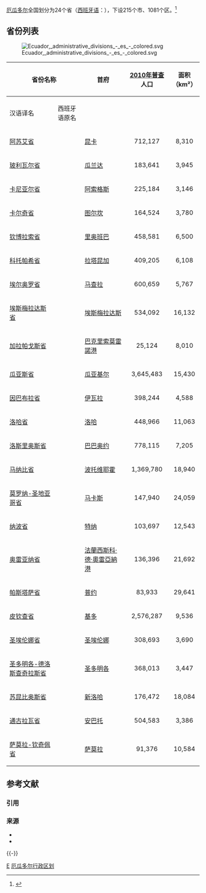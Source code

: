 {{noteTA
|1 = zh-hans:玻利瓦尔; zh-hant:玻利瓦;
|2 = zh-hans:埃斯梅拉达斯; zh-hant:艾斯美拉達斯;
|3 = zh-hans:加拉帕戈斯; zh-hant:加拉巴哥;
}}

[[厄瓜多尔|厄瓜多尔]]全国划分为24个省（[[西班牙语|西班牙语]]：{{lang|es|provincias}}），下设215个市、1081个区。<ref>{{cite web|url=http://www.fmprc.gov.cn/chn/wjb/zzjg/ldmzs/gjlb/2023/2023x0/default.htm|title=厄瓜多尔国家概况|date=2007年10月12日|publisher=中华人民共和国外交部|accessdate=2008-02-17|deadurl=yes|archiveurl=https://web.archive.org/web/20080216211928/http://www.fmprc.gov.cn/chn/wjb/zzjg/ldmzs/gjlb/2023/2023x0/default.htm|archivedate=2008年2月16日}}</ref>

== 省份列表 ==
[[File:Ecuador,_administrative_divisions_-_es_-_colored.svg|right]]

{| {{tablabonita}}
! colspan="2"|省份名称
! rowspan="2"| 首府
! rowspan="2"|[[2010年厄瓜多尔人口普查|2010年普查]]人口
! rowspan="2"|面积<br />（km²）
! rowspan="2"|密度<br />（人/km²）
|-
!汉语译名
!西班牙语原名
|-
|[[阿苏艾省|阿苏艾省]]
| {{lang|es|Azuay}}
| [[昆卡_(厄瓜多尔)|昆卡]]
| align="center" | 712,127
| align="center" | 8,310
| align="center" | 86
|-
| [[玻利瓦尔省_(厄瓜多尔)|玻利瓦尔省]]
|{{lang|es|Bolívar}}
| [[瓜兰达|瓜兰达]]
| align="center" | 183,641
| align="center" | 3,945
| align="center" | 47
|-
| [[卡尼亚尔省|卡尼亚尔省]]
|{{lang|es|Cañar}}
| [[阿索格斯|阿索格斯]]
| align="center" | 225,184
| align="center" | 3,146
| align="center" | 72
|-
| [[卡尔奇省|卡尔奇省]]
|{{lang|es|Carchi}}
| [[图尔坎|图尔坎]]
| align="center" | 164,524
| align="center" | 3,780
| align="center" | 44
|-
| [[钦博拉索省|钦博拉索省]]
|{{lang|es|Chimborazo}}
| [[里奥班巴|里奥班巴]]
| align="center" | 458,581
| align="center" | 6,500
| align="center" | 71
|-
| [[科托帕希省|科托帕希省]]
|{{lang|es|Cotopaxi}}
 | [[拉塔昆加|拉塔昆加]]
| align="center" | 409,205
| align="center" | 6,108
| align="center" | 67
|-
| [[埃尔奥罗省|埃尔奥罗省]]
|{{lang|es|El Oro}}
| [[马查拉|马查拉]]
| align="center" | 600,659
| align="center" | 5,767
| align="center" | 104
|-
| [[埃斯梅拉达斯省|埃斯梅拉达斯省]]
|{{lang|es|Esmeraldas}}
 | [[埃斯梅拉达斯|埃斯梅拉达斯]]
| align="center" | 534,092
| align="center" | 16,132
| align="center" | 33
|-
| [[加拉帕戈斯省|加拉帕戈斯省]]
|{{lang|es|Galápagos}}
 | [[巴克里索莫雷諾港|巴克里索莫雷諾港]]
| align="center" | 25,124
| align="center" | 8,010
| align="center" | 3
|-
| [[瓜亚斯省|瓜亚斯省]]
|{{lang|es|Guayas}}
 | [[瓜亚基尔|瓜亚基尔]]
| align="center" | 3,645,483
| align="center" | 15,430
| align="center" | 236
|-
| [[因巴布拉省|因巴布拉省]]
|{{lang|es|Imbabura}}
| [[伊瓦拉|伊瓦拉]]
| align="center" | 398,244
| align="center" | 4,588
| align="center" | 87
|-
| [[洛哈省|洛哈省]]
|{{lang|es|Loja}}
| [[洛哈_(厄瓜多尔)|洛哈]]
| align="center" | 448,966
| align="center" | 11,063
| align="center" | 41
|-
| [[洛斯里奥斯省|洛斯里奥斯省]]
|{{lang|es|Los Ríos}}
| [[巴巴奥约|巴巴奥约]]
| align="center" | 778,115
| align="center" | 7,205
| align="center" | 108
|-
| [[马纳比省|马纳比省]]
|{{lang|es|Manabí}}
| [[波托维耶霍|波托维耶霍]]
| align="center" | 1,369,780
| align="center" | 18,940
| align="center" | 72
|-
| [[莫罗纳-圣地亚哥省|莫罗纳-圣地亚哥省]]
|{{lang|es|Morona<br />Santiago}}
| [[马卡斯|马卡斯]]
| align="center" | 147,940
| align="center" | 24,059
| align="center" | 6
|-
| [[纳波省|纳波省]]
|{{lang|es|Napo}}
| [[特纳|特纳]]
| align="center" | 103,697
| align="center" | 12,543
| align="center" | 8
|-
| [[奥雷亚纳省|奥雷亚纳省]]
|{{lang|es|Orellana}}
| [[奥雷亚纳省弗朗西斯科港|法蘭西斯科·德·奧雷亞納港]]
| align="center" | 136,396
| align="center" | 21,692
| align="center" | 6
|-
| [[帕斯塔萨省|帕斯塔萨省]]
|{{lang|es|Pastaza}}
| [[普约|普约]]
| align="center" | 83,933
| align="center" | 29,641
| align="center" | 3
|-
| [[皮钦查省|皮钦查省]]
|{{lang|es|Pichincha}}
| [[基多|基多]]
| align="center" | 2,576,287
| align="center" | 9,536
| align="center" | 270
|-
| [[圣埃伦娜省|圣埃伦娜省]]
|{{lang|es|Santa Elena}}
| [[圣埃伦娜|圣埃伦娜]]
| align="center" | 308,693
| align="center" | 3,690
| align="center" | 84
|-
| [[圣多明各-德洛斯查奇拉斯省|圣多明各-德洛斯查奇拉斯省]]
|{{lang|es|Santo Domingo<br />de los Tsáchilas}}
| [[聖多明各_(厄瓜多爾)|圣多明各]]
| align="center" | 368,013
| align="center" | 3,447
| align="center" | 107
|-
| [[苏昆比奥斯省|苏昆比奥斯省]]
|{{lang|es|Sucumbíos}}
| [[新洛哈|新洛哈]]
| align="center" | 176,472
| align="center" | 18,084
| align="center" | 10
|-
| [[通古拉瓦省|通古拉瓦省]]
|{{lang|es|Tungurahua}}
| [[安巴托|安巴托]]
| align="center" | 504,583
| align="center" | 3,386
| align="center" | 149
|-
| [[萨莫拉-钦奇佩省|萨莫拉-钦奇佩省]]
|{{lang|es|Zamora-<br />Chinchipe}}
| [[萨莫拉_(厄瓜多尔)|萨莫拉]]
| align="center" | 91,376
| align="center" | 10,584
| align="center" | 9
|}

== 参考文献 ==
=== 引用 ===
{{Reflist}}

=== 来源 ===
{{refbegin}}
* {{cite web |url=http://www.statoids.com/uec.html |script-title=en:Provinces of Ecuador |publisher=[[Statoids|Statoids]] |date=2007年7月25日 |accessdate=2008-02-17 |archive-date=2013-01-17 |archive-url=https://web.archive.org/web/20130117082103/http://www.statoids.com/uec.html |dead-url=no }}
* {{cite book |title=《[[外国地名译名手册|外国地名译名手册]]》（中型本）|editor = [[中国地名委员会|中国地名委员会]] |location = 北京 |publisher=[[商务印书馆|商务印书馆]] |year=1993年 |ISBN = 7-100-00798-4 }}
{{refend}}

{{-}}
{{厄瓜多尔省份}}
{{南美各国一级行政区划}}
{{美洲题目|行政区划}}

[[Category:美洲国家行政区划|E]]
[[Category:厄瓜多尔行政区划|]]